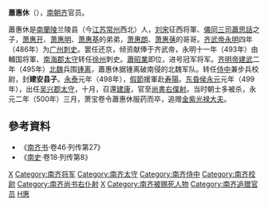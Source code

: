 '''蕭惠休'''（{{bd|5世纪|？|500年|catIdx=X}}），[[南朝齐|南朝齐]]官员。

蕭惠休是[[南蘭陵郡|南蘭陵]]兰陵县（今[[江苏|江苏]][[常州|常州]]西北）人，[[刘宋|刘宋]]征西将軍、[[儀同三司|儀同三司]][[蕭思話|蕭思話]]之子，[[萧惠开|萧惠开]]、[[萧惠明|萧惠明]]、[[萧惠基|萧惠基]]的弟弟，[[萧惠朗|萧惠朗]]、[[萧惠蒨|萧惠蒨]]的哥哥。[[齐武帝|齐武帝]][[永明|永明]]四年（486年）为[[广州_(古代)|广州]][[刺史|刺史]]。罢任还京，倾资献俸于齐武帝，永明十一年（493年）由輔国将軍、[[南海郡|南海郡]][[太守|太守]]转任[[徐州|徐州]]刺史。[[蕭昭業|蕭昭業]]即位，进号冠军将军。[[齐明帝|齐明帝]][[建武_(南齐)|建武]]二年（495年）[[北魏|北魏]]兵围[[锺离|锺离]]，蕭惠休据锺离破南侵的北魏军队。转任[[侍中|侍中]]兼步兵校尉，封'''建安县子'''。[[永泰_(南齐)|永泰]]元年（498年），[[假節|假節]]援軍赴[[寿陽|寿陽]]。[[东昏侯|东昏侯]][[永元_(南齐)|永元]]元年（499年），出任[[吴兴郡|吴兴郡]][[太守|太守]]，十月，召還[[建康|建康]]，官至[[尚書右僕射|尚書右僕射]]。当时朝士多被杀，永元二年（500年）三月，萧宝卷令蕭惠休服药而卒，追赠[[金紫光禄大夫|金紫光禄大夫]]。

== 參考資料 ==
*《[[南齐书|南齐书]]·卷46·列传第27》
*《[[南史|南史]]·卷18·列传第8》

[[Category:南齐刺史|X]]
[[Category:南齐将军|Category:南齐将军]]
[[Category:南齐太守|Category:南齐太守]]
[[Category:南齐侍中|Category:南齐侍中]]
[[Category:南齐校尉|Category:南齐校尉]]
[[Category:南齐尚书右仆射|Category:南齐尚书右仆射]]
[[Category:南齐县子|X]]
[[Category:南齐被赐死人物|Category:南齐被赐死人物]]
[[Category:南齐追赠官员|Category:南齐追赠官员]]
[[Category:蘭陵蕭氏|H惠]]